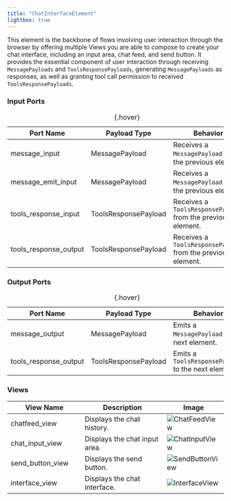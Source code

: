 ```yaml
---
title: "ChatInterfaceElement"
lightbox: true
---
```

This element is the backbone of flows involving user interaction through the browser by offering multiple Views you are able to compose to create your chat interface, including an input area, chat feed, and send button.
It provides the essential component of user interaction through receiving `MessagePayloads` and `ToolsResponsePayloads`, generating `MessagePayloads` as responses, as well as granting tool call permission to received `ToolsResponsePayloads`.

### Input Ports
| Port Name | Payload Type | Behavior |
|-----------|--------------|----------|
| message_input | MessagePayload | Receives a `MessagePayload` from the previous element. |
| message_emit_input | MessagePayload | Receives a `MessagePayload` from the previous element. |
| tools_response_input | ToolsResponsePayload | Receives a `ToolsResponsePayload` from the previous element. |
| tools_response_output | ToolsResponsePayload | Receives a `ToolsResponsePayload` from the previous element. |
: {.hover}

### Output Ports
| Port Name | Payload Type | Behavior |
|-----------|--------------|----------|
| message_output | MessagePayload | Emits a `MessagePayload` to the next element. |
| tools_response_output | ToolsResponsePayload | Emits a `ToolsResponsePayload` to the next element. |
: {.hover}

### Views
| View Name | Description | Image |
|-----------|-------------|-------|
| chatfeed_view | Displays the chat history. | ![ChatFeedView](chatfeed_view.jpg){.lightbox} |
| chat_input_view | Displays the chat input area. | ![ChatInputView](chat_input_view.jpg){.lightbox} |
| send_button_view | Displays the send button. | ![SendButtonView](send_button_view.jpg){.lightbox} |
| interface_view | Displays the chat interface. | ![InterfaceView](interface_view.jpg){.lightbox} |

